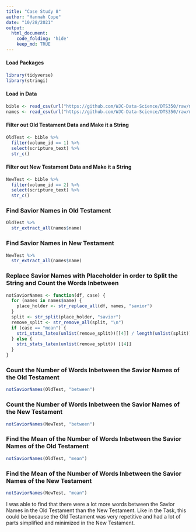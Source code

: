 ```yaml
---
title: "Case Study 8"
author: "Hannah Cope"
date: "10/28/2021"
output: 
  html_document:
    code_folding: 'hide'
    keep_md: TRUE
---
```


#### Load Packages
```r
library(tidyverse)
library(stringi)
```

#### Load in Data
```r
bible <- read_csv(url("https://github.com/WJC-Data-Science/DTS350/raw/master/bible.csv"))
names <- read_csv(url("https://github.com/WJC-Data-Science/DTS350/raw/master/Names.csv"))
```

#### Filter out Old Testament Data and Make it a String
```r
OldTest <- bible %>%
  filter(volume_id == 1) %>%
  select(scripture_text) %>%
  str_c()
```

#### Filter out New Testament Data and Make it a String
```r
NewTest <- bible %>%
  filter(volume_id == 2) %>%
  select(scripture_text) %>%
  str_c()
```

### Find Savior Names in Old Testament
```r
OldTest %>%
  str_extract_all(names$name)
```

### Find Savior Names in New Testament
```r
NewTest %>%
  str_extract_all(names$name)
```

### Replace Savior Names with Placeholder in order to Split the String and Count the Words Inbetween
```r
notSaviorNames <- function(df, case) {
  for (names in names$name) {
    place_holder <- str_replace_all(df, names, "savior")
  }
  split <- str_split(place_holder, "savior")
  remove_split <- str_remove_all(split, "\n")
  if (case == "mean") {
    stri_stats_latex(unlist(remove_split))[[4]] / length(unlist(split))
  } else {
    stri_stats_latex(unlist(remove_split)) [[4]]
  }
}
```

### Count the Number of Words Inbetween the Savior Names of the Old Testament
```r
notSaviorNames(OldTest, "between")
```

### Count the Number of Words Inbetween the Savior Names of the New Testament
```r
notSaviorNames(NewTest, "between")
```

### Find the Mean of the Number of Words Inbetween the Savior Names of the Old Testament
```r
notSaviorNames(OldTest, "mean")
```

### Find the Mean of the Number of Words Inbetween the Savior Names of the New Testament
```r
notSaviorNames(NewTest, "mean")
```

I was able to find that there were a lot more words between the Savior Names in the Old Testament than the New Testament. Like in the Task, this could be because the Old Testament was very repetitive and had a lot of parts simplified and minimized in the New Testament. 


